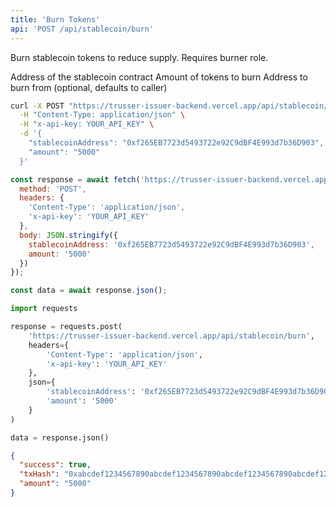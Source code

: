 ```yaml
---
title: 'Burn Tokens'
api: 'POST /api/stablecoin/burn'
---
```


Burn stablecoin tokens to reduce supply. Requires burner role.

<ParamField body="stablecoinAddress" type="string" required>
  Address of the stablecoin contract
</ParamField>

<ParamField body="amount" type="string" required>
  Amount of tokens to burn
</ParamField>

<ParamField body="from" type="string">
  Address to burn from (optional, defaults to caller)
</ParamField>

<RequestExample>

```bash cURL
curl -X POST "https://trusser-issuer-backend.vercel.app/api/stablecoin/burn" \
  -H "Content-Type: application/json" \
  -H "x-api-key: YOUR_API_KEY" \
  -d '{
    "stablecoinAddress": "0xf265EB7723d5493722e92C9dBF4E993d7b36D903",
    "amount": "5000"
  }'
```

```javascript JavaScript
const response = await fetch('https://trusser-issuer-backend.vercel.app/api/stablecoin/burn', {
  method: 'POST',
  headers: {
    'Content-Type': 'application/json',
    'x-api-key': 'YOUR_API_KEY'
  },
  body: JSON.stringify({
    stablecoinAddress: '0xf265EB7723d5493722e92C9dBF4E993d7b36D903',
    amount: '5000'
  })
});

const data = await response.json();
```

```python Python
import requests

response = requests.post(
    'https://trusser-issuer-backend.vercel.app/api/stablecoin/burn',
    headers={
        'Content-Type': 'application/json',
        'x-api-key': 'YOUR_API_KEY'
    },
    json={
        'stablecoinAddress': '0xf265EB7723d5493722e92C9dBF4E993d7b36D903',
        'amount': '5000'
    }
)

data = response.json()
```

</RequestExample>

<ResponseExample>

```json Response
{
  "success": true,
  "txHash": "0xabcdef1234567890abcdef1234567890abcdef1234567890abcdef1234567890ab",
  "amount": "5000"
}
```

</ResponseExample>